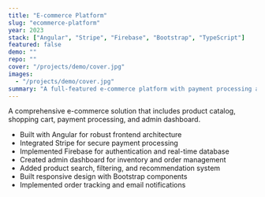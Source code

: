```yaml
---
title: "E-commerce Platform"
slug: "ecommerce-platform"
year: 2023
stack: ["Angular", "Stripe", "Firebase", "Bootstrap", "TypeScript"]
featured: false
demo: ""
repo: ""
cover: "/projects/demo/cover.jpg"
images:
  - "/projects/demo/cover.jpg"
summary: "A full-featured e-commerce platform with payment processing and inventory management."
---
```


A comprehensive e-commerce solution that includes product catalog, shopping cart, payment processing, and admin dashboard.

- Built with Angular for robust frontend architecture
- Integrated Stripe for secure payment processing
- Implemented Firebase for authentication and real-time database
- Created admin dashboard for inventory and order management
- Added product search, filtering, and recommendation system
- Built responsive design with Bootstrap components
- Implemented order tracking and email notifications
